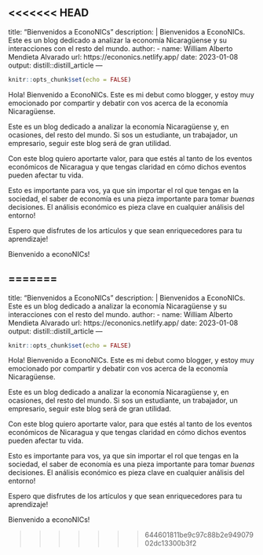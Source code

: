 <<<<<<< HEAD
---
title: "Bienvenidos a EconoNICs"
description: |
  Bienvenidos a EconoNICs. Este es un blog dedicado a analizar la economía Nicaragüense y su interacciones con el resto del mundo.
author:
  - name: William Alberto Mendieta Alvarado 
    url: https://econonics.netlify.app/
date: 2023-01-08
output: distill::distill_article
---

```r
knitr::opts_chunk$set(echo = FALSE)

```

Hola! Bienvenido a EconoNICs. Este es mi debut como blogger, y estoy muy emocionado por compartir y debatir con vos acerca de la economía Nicaragüense. 

Este es un blog dedicado a analizar la economía Nicaragüense y, en ocasiones, del resto del mundo. Si sos un estudiante, un trabajador, un empresario, seguir este blog será de gran utilidad. 

Con este blog quiero aportarte valor, para que estés al tanto de los eventos económicos de Nicaragua y que tengas claridad en cómo dichos eventos pueden afectar tu vida.

Esto es importante para vos, ya que sin importar el rol que tengas en la sociedad, el saber de economía es una pieza importante para tomar *buenas* decisiones. El análisis económico es pieza clave en cualquier análisis del entorno!

Espero que disfrutes de los artículos y que sean enriquecedores para tu aprendizaje!

Bienvenido a econoNICs!

=======
---
title: "Bienvenidos a EconoNICs"
description: |
  Bienvenidos a EconoNICs. Este es un blog dedicado a analizar la economía Nicaragüense y su interacciones con el resto del mundo.
author:
  - name: William Alberto Mendieta Alvarado 
    url: https://econonics.netlify.app/
date: 2023-01-08
output: distill::distill_article
---

```{r setup, include=FALSE}
knitr::opts_chunk$set(echo = FALSE)

```

Hola! Bienvenido a EconoNICs. Este es mi debut como blogger, y estoy muy emocionado por compartir y debatir con vos acerca de la economía Nicaragüense. 

Este es un blog dedicado a analizar la economía Nicaragüense y, en ocasiones, del resto del mundo. Si sos un estudiante, un trabajador, un empresario, seguir este blog será de gran utilidad. 

Con este blog quiero aportarte valor, para que estés al tanto de los eventos económicos de Nicaragua y que tengas claridad en cómo dichos eventos pueden afectar tu vida.

Esto es importante para vos, ya que sin importar el rol que tengas en la sociedad, el saber de economía es una pieza importante para tomar *buenas* decisiones. El análisis económico es pieza clave en cualquier análisis del entorno!

Espero que disfrutes de los artículos y que sean enriquecedores para tu aprendizaje!

Bienvenido a econoNICs!

>>>>>>> 644601811be9c97c88b2e94907902dc13300b3f2
